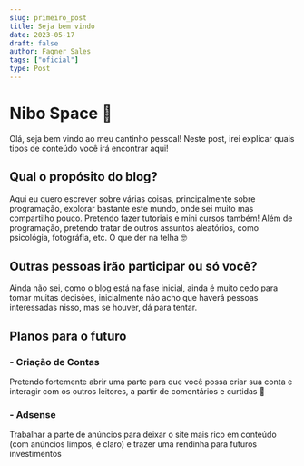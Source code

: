 ```yaml
---
slug: primeiro_post
title: Seja bem vindo
date: 2023-05-17
draft: false
author: Fagner Sales
tags: ["oficial"]
type: Post
---
```


# Nibo Space 🚀

Olá, seja bem vindo ao meu cantinho pessoal! Neste post, irei explicar quais tipos de conteúdo você irá encontrar aqui!

## Qual o propósito do blog?

Aqui eu quero escrever sobre várias coisas, principalmente sobre programação, explorar bastante este mundo, onde sei muito mas compartilho pouco. Pretendo fazer tutoriais e mini cursos também!
<Spacing />
Além de programação, pretendo tratar de outros assuntos aleatórios, como psicológia, fotográfia, etc. O que der na telha 🤓

## Outras pessoas irão participar ou só você?

Ainda não sei, como o blog está na fase inicial, ainda é muito cedo para tomar muitas decisões, inicialmente não acho que haverá pessoas interessadas nisso, mas se houver, dá para tentar.

## Planos para o futuro

### - Criação de Contas

Pretendo fortemente abrir uma parte para que você possa criar sua conta e interagir com os outros leitores, a partir de comentários e curtidas 🤲

### - Adsense

Trabalhar a parte de anúncios para deixar o site mais rico em conteúdo (com anúncios limpos, é claro) e trazer uma rendinha para futuros investimentos
